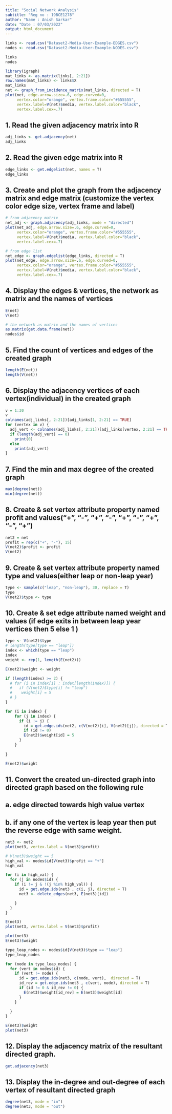 ```yaml
---
title: "Social Network Analysis"
subtitle: "Reg no : 19BCE1278"
author: "Name : Anish Sarkar"
date: "Date : 07/03/2022"
output: html_document
---
```



```r
links <- read.csv("Dataset2-Media-User-Example-EDGES.csv")
nodes <- read.csv("Dataset2-Media-User-Example-NODES.csv")

links
nodes
```

```r
library(igraph)
mat_links <- as.matrix(links[, 2:21])
row.names(mat_links) <- links$X
mat_links
net <- graph_from_incidence_matrix(mat_links, directed = T)
plot(net, edge.arrow.size=.6, edge.curved=0,
     vertex.color="orange", vertex.frame.color="#555555",
     vertex.label=V(net)$media, vertex.label.color="black",
     vertex.label.cex=.7)
```

## 1. Read the given adjacency matrix into R

```r
adj_links <- get.adjacency(net)
adj_links
```

## 2. Read the given edge matrix into R

```r
edge_links <- get.edgelist(net, names = T)
edge_links
```

## 3. Create and plot the graph from the adjacency matrix and edge matrix (customize the vertex color edge size, vertex frame and label)

```r
# from adjacency matrix
net_adj <- graph.adjacency(adj_links, mode = "directed")
plot(net_adj, edge.arrow.size=.6, edge.curved=0,
     vertex.color="orange", vertex.frame.color="#555555",
     vertex.label=V(net)$media, vertex.label.color="black",
     vertex.label.cex=.7)
```



```r
# from edge list
net_edge <- graph.edgelist(edge_links, directed = T)
plot(net_edge, edge.arrow.size=.6, edge.curved=0,
     vertex.color="orange", vertex.frame.color="#555555",
     vertex.label=V(net)$media, vertex.label.color="black",
     vertex.label.cex=.7)
```

## 4. Display the edges & vertices, the network as matrix and the names of vertices

```r
E(net)
V(net)

# the network as matrix and the names of vertices
as.matrix(get.data.frame(net))
nodes$id
```

## 5. Find the count of vertices and edges of the created graph

```r
length(E(net))
length(V(net))
```

## 6. Display the adjacency vertices of each vertex(individual) in the created graph

```r
v = 1:30
v
colnames(adj_links[, 2:21])[adj_links[1, 2:21] == TRUE]
for (vertex in v) {
  adj_vert <- colnames(adj_links[, 2:21])[adj_links[vertex, 2:21] == TRUE]
  if (length(adj_vert) == 0) 
    print(0)
  else
    print(adj_vert)
}

```

## 7. Find the min and max degree of the created graph

```r
max(degree(net))
min(degree(net))
```

## 8. Create & set vertex attribute property named profit and values("+", "-", "+", "-", "+", "-", "+", "-", "+")

```r
net2 = net
profit = rep(c("+", "-"), 15)
V(net2)$profit <- profit
V(net2)
```

## 9. Create & set vertex attribute property named type and values(either leap or non-leap year)

```r
type <- sample(c("leap", "non-leap"), 30, replace = T)
type
V(net2)$type <- type
```

## 10. Create & set edge attribute named weight and values (if edge exits in between leap year vertices then 5 else 1 )

```r
type <- V(net2)$type
# length(type[type == "leap"])
index <- which(type == "leap")
index
weight <- rep(1, length(E(net2)))

E(net2)$weight <- weight

if (length(index) >= 2) {
  # for (i in index[1] : index[length(index)]) {
  #   if (V(net2)$type[i] != "leap")
  #    weight[i] = 5
  # }
}

for (i in index) {
    for (j in index) {
      if (i != j) {
        id = get.edge.ids(net2, c(V(net2)[i], V(net2)[j]), directed = T) 
        if (id != 0)
        E(net2)$weight[id] = 5
      }
    }
      
}

E(net2)$weight
```

## 11. Convert the created un-directed graph into directed graph based on the following rule
## a. edge directed towards high value vertex
## b. if any one of the vertex is leap year then put the reverse edge with same weight.

```r
net3 <- net2
plot(net3, vertex.label = V(net3)$profit)

# V(net3)$weight == 5
high_val <- nodes$id[V(net3)$profit == "+"]
high_val

for (i in high_val) {
  for (j in nodes$id) {
    if (i != j & !(j %in% high_val)) {
      id = get.edge.ids(net3 , c(i, j), directed = T)
      net3 <- delete_edges(net3, E(net3)[id])

    }
  }
}

E(net3)
plot(net3, vertex.label = V(net3)$profit)
```


```r
plot(net3)
E(net3)$weight

type_leap_nodes <- nodes$id[V(net3)$type == "leap"]
type_leap_nodes

for (node in type_leap_nodes) {
  for (vert in nodes$id) {
    if (vert != node) {
      id = get.edge.ids(net3, c(node, vert),  directed = T)
      id_rev = get.edge.ids(net3 , c(vert, node), directed = T)
      if (id != 0 & id_rev != 0) {
        E(net3)$weight[id_rev] = E(net3)$weight[id]
      }  
    }
    
  }
}

E(net3)$weight
plot(net3)
```

## 12. Display the adjacency matrix of the resultant directed graph.

```r
get.adjacency(net3)
```

## 13. Display the in-degree and out-degree of each vertex of resultant directed graph

```r
degree(net3, mode = "in")
degree(net3, mode = "out")
```

